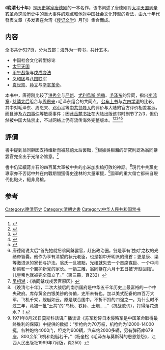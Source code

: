 《'''晚清七十年'''》是[[历史学家|历史学家]][[唐德刚|唐德刚]]的一本名作，该书阐述了唐德刚对[[太平天国|太平天国]]到[[辛亥革命|辛亥革命]]这段历史中的重大事件的观点和他对中国社会文化转型的看法，由九十年代發表文章（多发表在台湾《[[傳記文學_(雜誌)|传记文学]]》月刊）集合而成。

==内容==
全书共计627页，分为五部：海外为一套书，共计五本。
*中国社会文化转型综论
*[[太平天国|太平天国]]
*[[甲午战争|甲午战争]]与[[戊戌变法|戊戌变法]]
*[[义和团|义和团]]与[[八国联军|八国联军]]
*[[袁世凯|袁世凯]]、[[孫中山|孙文]]与[[辛亥革命|辛亥革命]]。

本书中，唐德刚比较了[[洪秀全|洪秀全]]与[[严新|严新]]、[[尤利烏斯·凯撒|尤利烏斯·凯撒]]、[[毛泽东|毛泽东]]的异同，指出[[李鸿章|李鸿章]]+[[慈禧太后|慈禧太后]]组合与[[周恩来|周恩来]]+毛泽东组合的共同点，[[公车上书|公车上书]]与[[六四学潮|六四学潮]]的比较。其中对毛泽东、周恩来、[[邓小平|邓小平]]等[[中共中央主要负责人|中共领导人]]的评价与大陆的官方评价相差甚远，而且涉及[[六四事件|六四事件]]等敏感事件；因此[[岳麓书社|岳麓书社]]在大陆出版该书时删节了2/3，但仍然被中国大陆禁止，不过网络上仍有流传海外完整版本。<ref>{{Cite book|url=https://books.google.com/books?id=w7WEAAAAIAAJ|publisher=遠流出版事業股份有限公司|date=1998|isbn=978-957-32-3515-6|language=zh|last=唐德剛|first2=Te-kong|last2=Tong|title=晚清七十年: 袁世凱、孫文與辛亥革命}} </ref><ref>{{Cite web|title=晚清七十年(全套)|url=http://www.books.com.tw/exep/prod/booksfile.php?item=0010044768|accessdate=2020-08-20|publisher=博客來書籍館|archiveurl=https://web.archive.org/web/20110217072514/http://www.books.com.tw/exep/prod/booksfile.php?item=0010044768|archivedate=2011-02-17|dead-url=yes}}</ref><ref>{{cite web|title=晚清七十年 （全套）|url=http://book.douban.com/subject/1424420/|accessdate=2011-06-21|publisher=豆瓣|archiveurl=https://web.archive.org/web/20110610011914/http://book.douban.com/subject/1424420/|archivedate=2011-06-10|dead-url=yes}} </ref><ref>{{Cite web |url=http://www.cuhk.edu.hk/ics/21c/supplem/essay/0007038.htm |title=俯瞰歷史的三峽 |access-date=2011-06-21 |archive-date=2016-03-05 |archive-url=https://web.archive.org/web/20160305071019/http://www.cuhk.edu.hk/ics/21c/supplem/essay/0007038.htm |dead-url=no }}</ref><ref>{{cite web|title=开卷八分钟：唐德刚《晚清七十年》|url=http://real.v.ifeng.com/vplay/ifeng/20091110/125220.shtml|accessdate=2011-06-21|archiveurl=https://web.archive.org/web/20120325223910/http://real.v.ifeng.com/vplay/ifeng/20091110/125220.shtml|archivedate=2012-03-25|dead-url=yes}}</ref>

==評價==
書中提到翁同龢因支持维新而被慈禧太后罢黜，<ref>唐德刚说太后“首先她就把翁同龢罢官，赶出政治圈。翁是享有‘独对’之权的光绪帝智囊。他作为享有清望的状元老臣，也是朝中开明派的班首；更是康、梁等激进派的家长与护法。翁氏一旦被黜，光绪就失去一个首席谋臣、一个中间桥梁和一个翼护新党的家长。一箭三雕，翁同龢在六月十五日被‘开缺回籍’。儿皇帝也就被完全孤立了。”（第三冊，頁232）</ref>根據吳相湘的研究則認為翁同龢罢官完全出于光绪帝旨意。<ref>[[吴相湘|吴相湘]]：《翁同龢戊戌罢官原因》</ref>

書中仍延續蔣介石的四百萬大軍被中共的[[小米加步槍|小米加步槍]]打敗的神話。<ref>《晚清七十年》，二次大战后的南京国府是中华五千年历史上最富裕的一个中央政府。库存黄金白银美钞的价值，史所未有也。加以美式配备的四百万大军，飞机千架，舰艇如云。原是联合国中，不折不扣的四强之一。为什么时不过三年，竟被一批“土共”的“鸟枪、铁锤、土炮……”（抗战歌词），打得落花流水？！</ref>現代中共黨史專家亦不否認中共在内戰期間獲得史達林的大量軍援，<ref>1971年8月26日莫斯科话语广播谈话《苏军粉碎日本侵略军是中国革命取得最终胜利的保障》中提供的数据：“步枪约为70万枝，机枪约为12000-14000挺，各种炮约4000门，坦克约600辆，汽车约2000多辆，另有弹药库679座，800余架飞机和炮艇若干。”（杨奎松《毛泽东与莫斯科的恩恩怨怨》，江西人民出版社1999年7月版，頁250）</ref>國軍的重大傷亡都來自現代化砲火，絕非鳥槍。

==参考==
{{Reflist}}
[[Category:晚清历史|Category:晚清历史]]
[[Category:清朝史書|Category:清朝史書]]
[[Category:中华人民共和国禁书|Category:中华人民共和国禁书]]